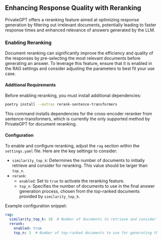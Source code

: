 ## Enhancing Response Quality with Reranking

PrivateGPT offers a reranking feature aimed at optimizing response generation by filtering out irrelevant documents, potentially leading to faster response times and enhanced relevance of answers generated by the LLM.

### Enabling Reranking

Document reranking can significantly improve the efficiency and quality of the responses by pre-selecting the most relevant documents before generating an answer. To leverage this feature, ensure that it is enabled in the RAG settings and consider adjusting the parameters to best fit your use case.

#### Additional Requirements

Before enabling reranking, you must install additional dependencies:

```bash
poetry install --extras rerank-sentence-transformers
```

This command installs dependencies for the cross-encoder reranker from sentence-transformers, which is currently the only supported method by PrivateGPT for document reranking.

#### Configuration

To enable and configure reranking, adjust the `rag` section within the `settings.yaml` file. Here are the key settings to consider:

- `similarity_top_k`: Determines the number of documents to initially retrieve and consider for reranking. This value should be larger than `top_n`.
- `rerank`:
  - `enabled`: Set to `true` to activate the reranking feature.
  - `top_n`: Specifies the number of documents to use in the final answer generation process, chosen from the top-ranked documents provided by `similarity_top_k`.

Example configuration snippet:

```yaml
rag:
  similarity_top_k: 10  # Number of documents to retrieve and consider for reranking
  rerank:
    enabled: true
    top_n: 3  # Number of top-ranked documents to use for generating the answer
```